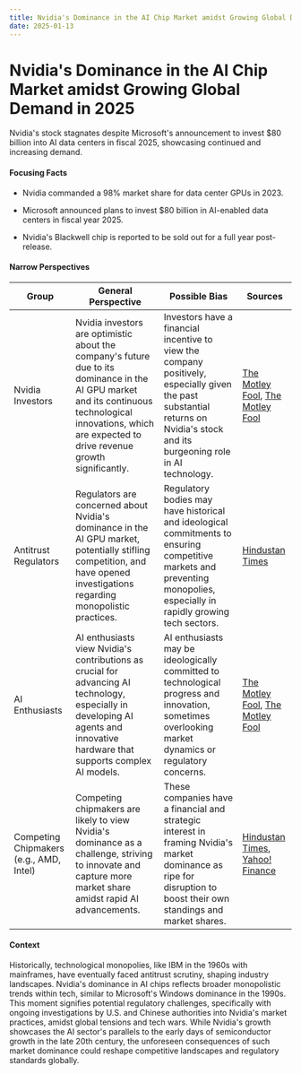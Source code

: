 ```yaml
---
title: Nvidia's Dominance in the AI Chip Market amidst Growing Global Demand in 2025
date: 2025-01-13
---
```


# Nvidia's Dominance in the AI Chip Market amidst Growing Global Demand in 2025

Nvidia's stock stagnates despite Microsoft's announcement to invest $80 billion into AI data centers in fiscal 2025, showcasing continued and increasing demand.

#### Focusing Facts

- Nvidia commanded a 98% market share for data center GPUs in 2023.

- Microsoft announced plans to invest $80 billion in AI-enabled data centers in fiscal year 2025.

- Nvidia's Blackwell chip is reported to be sold out for a full year post-release.


#### Narrow Perspectives

| Group | General Perspective | Possible Bias | Sources |
|--------|-------------------|---------------|----------|
| Nvidia Investors | Nvidia investors are optimistic about the company's future due to its dominance in the AI GPU market and its continuous technological innovations, which are expected to drive revenue growth significantly. | Investors have a financial incentive to view the company positively, especially given the past substantial returns on Nvidia's stock and its burgeoning role in AI technology. | [The Motley Fool](https://www.fool.com/investing/2025/01/12/is-it-too-late-to-buy-artificial-intelligence-ai-l/), [The Motley Fool](https://www.fool.com/investing/2025/01/11/jensen-huang-just-delivered-trillion-dollar-news/) |
| Antitrust Regulators | Regulators are concerned about Nvidia's dominance in the AI GPU market, potentially stifling competition, and have opened investigations regarding monopolistic practices. | Regulatory bodies may have historical and ideological commitments to ensuring competitive markets and preventing monopolies, especially in rapidly growing tech sectors. | [Hindustan Times](https://www.hindustantimes.com/technology/tech-tonic-while-nvidia-keeps-the-world-regaled-a-near-monopoly-brews-101736607385475.html) |
| AI Enthusiasts | AI enthusiasts view Nvidia's contributions as crucial for advancing AI technology, especially in developing AI agents and innovative hardware that supports complex AI models. | AI enthusiasts may be ideologically committed to technological progress and innovation, sometimes overlooking market dynamics or regulatory concerns. | [The Motley Fool](https://www.fool.com/investing/2025/01/12/nvidia-was-one-of-the-largest-companies-by-market/), [The Motley Fool](https://www.fool.com/investing/2025/01/12/3-artificial-intelligence-ai-stocks-to-buy-in-2025/) |
| Competing Chipmakers (e.g., AMD, Intel) | Competing chipmakers are likely to view Nvidia's dominance as a challenge, striving to innovate and capture more market share amidst rapid AI advancements. | These companies have a financial and strategic interest in framing Nvidia's market dominance as ripe for disruption to boost their own standings and market shares. | [Hindustan Times](https://www.hindustantimes.com/technology/tech-tonic-while-nvidia-keeps-the-world-regaled-a-near-monopoly-brews-101736607385475.html), [Yahoo! Finance](https://finance.yahoo.com/news/3-ai-chip-stocks-consider-104500574.html) |

#### Context

Historically, technological monopolies, like IBM in the 1960s with mainframes, have eventually faced antitrust scrutiny, shaping industry landscapes. Nvidia's dominance in AI chips reflects broader monopolistic trends within tech, similar to Microsoft's Windows dominance in the 1990s. This moment signifies potential regulatory challenges, specifically with ongoing investigations by U.S. and Chinese authorities into Nvidia's market practices, amidst global tensions and tech wars. While Nvidia's growth showcases the AI sector's parallels to the early days of semiconductor growth in the late 20th century, the unforeseen consequences of such market dominance could reshape competitive landscapes and regulatory standards globally.
